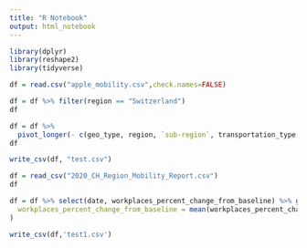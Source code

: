 ```yaml
---
title: "R Notebook"
output: html_notebook
---
```

```r
library(dplyr)
library(reshape2)
library(tidyverse)
```

```r
df = read.csv("apple_mobility.csv",check.names=FALSE)
```

```r
df = df %>% filter(region == "Switzerland")
df
```


```r
df = df %>%
  pivot_longer(- c(geo_type, region, `sub-region`, transportation_type, alternative_name, country), names_to = "date", values_to = "driving")
df
```

```r
write_csv(df, "test.csv")
```




```r
df = read_csv("2020_CH_Region_Mobility_Report.csv")
df
```



```r
df = df %>% select(date, workplaces_percent_change_from_baseline) %>% group_by(date) %>% summarize(
  workplaces_percent_change_from_baseline = mean(workplaces_percent_change_from_baseline)
)
```

```r
write_csv(df,'test1.csv')
```























